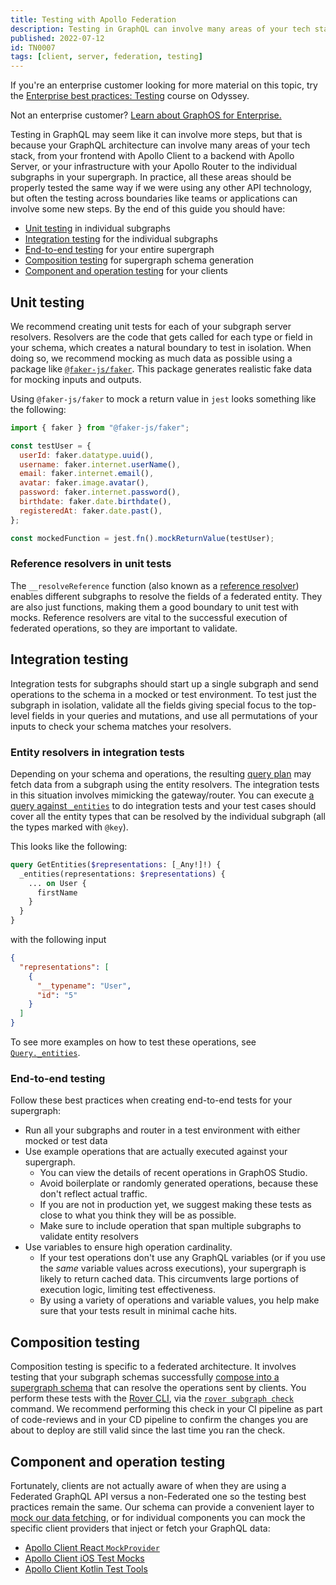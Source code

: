 ```yaml
---
title: Testing with Apollo Federation
description: Testing in GraphQL can involve many areas of your tech stack, from your frontend with Apollo Client to a backend with Apollo Server, or your infrastructure with your Apollo Router to the individual subgraphs in your supergraph.
published: 2022-07-12
id: TN0007
tags: [client, server, federation, testing]
---
```


<Tip>

If you're an enterprise customer looking for more material on this topic, try the [Enterprise best practices: Testing](https://www.apollographql.com/tutorials/testing) course on Odyssey.

Not an enterprise customer? [Learn about GraphOS for Enterprise.](/graphos/enterprise)

</Tip>

Testing in GraphQL may seem like it can involve more steps, but that is because your GraphQL architecture can involve many areas of your tech stack, from your frontend with Apollo Client to a backend with Apollo Server, or your infrastructure with your Apollo Router to the individual subgraphs in your supergraph. In practice, all these areas should be properly tested the same way if we were using any other API technology, but often the testing across boundaries like teams or applications can involve some new steps. By the end of this guide you should have:

- [Unit testing](#unit-testing) in individual subgraphs
- [Integration testing](#integration-testing) for the individual subgraphs
- [End-to-end testing](#end-to-end-testing) for your entire supergraph
- [Composition testing](#composition-testing) for supergraph schema generation
- [Component and operation testing](#component-and-operation-testing) for your clients

## Unit testing

We recommend creating unit tests for each of your subgraph server resolvers. Resolvers are the code that gets called for each type or field in your schema, which creates a natural boundary to test in isolation. When doing so, we recommend mocking as much data as possible using a package like [`@faker-js/faker`](https://www.npmjs.com/package/@faker-js/faker). This package generates realistic fake data for mocking inputs and outputs.

Using `@faker-js/faker` to mock a return value in `jest` looks something like the following:

```js
import { faker } from "@faker-js/faker";

const testUser = {
  userId: faker.datatype.uuid(),
  username: faker.internet.userName(),
  email: faker.internet.email(),
  avatar: faker.image.avatar(),
  password: faker.internet.password(),
  birthdate: faker.date.birthdate(),
  registeredAt: faker.date.past(),
};

const mockedFunction = jest.fn().mockReturnValue(testUser);
```

### Reference resolvers in unit tests

The `__resolveReference` function (also known as a [reference resolver](/federation/entities/#2-define-a-reference-resolver)) enables different subgraphs to resolve the fields of a federated entity. They are also just functions, making them a good boundary to unit test with mocks. Reference resolvers are vital to the successful execution of federated operations, so they are important to validate.

## Integration testing

Integration tests for subgraphs should start up a single subgraph and send operations to the schema in a mocked or test environment. To test just the subgraph in isolation, validate all the fields giving special focus to the top-level fields in your queries and mutations, and use all permutations of your inputs to check your schema matches your resolvers.

### Entity resolvers in integration tests

Depending on your schema and operations, the resulting [query plan](https://www.apollographql.com/docs/federation/query-plans) may fetch data from a subgraph using the entity resolvers. The integration tests in this situation involves mimicking the gateway/router. You can execute [a query against `_entities`](/federation/subgraph-spec/#understanding-query_entities) to do integration tests and your test cases should cover all the entity types that can be resolved by the individual subgraph (all the types marked with `@key`).

This looks like the following:

```graphql
query GetEntities($representations: [_Any!]!) {
  _entities(representations: $representations) {
    ... on User {
      firstName
    }
  }
}
```

with the following input

```json
{
  "representations": [
    {
      "__typename": "User",
      "id": "5"
    }
  ]
}
```

To see more examples on how to test these operations, see [`Query._entities`](/federation/building-supergraphs/subgraphs-overview/#query_entities).

### End-to-end testing

Follow these best practices when creating end-to-end tests for your supergraph:

- Run all your subgraphs and router in a test environment with either mocked or test data
- Use example operations that are actually executed against your supergraph.
  - You can view the details of recent operations in GraphOS Studio.
  - Avoid boilerplate or randomly generated operations, because these don't reflect actual traffic.
  - If you are not in production yet, we suggest making these tests as close to what you think they will be as possible.
  - Make sure to include operation that span multiple subgraphs to validate entity resolvers
- Use variables to ensure high operation cardinality.
  - If your test operations don't use any GraphQL variables (or if you use the _same_ variable values across executions), your supergraph is likely to return cached data. This circumvents large portions of execution logic, limiting test effectiveness.
  - By using a variety of operations and variable values, you help make sure that your tests result in minimal cache hits.

## Composition testing

Composition testing is specific to a federated architecture. It involves testing that your subgraph schemas successfully [compose into a supergraph schema](/federation/federated-types/composition/) that can resolve the operations sent by clients. You perform these tests with the [Rover CLI](/rover/), via the [`rover subgraph check`](/rover/commands/subgraphs#subgraph-check) command. We recommend performing this check in your CI pipeline as part of code-reviews and in your CD pipeline to confirm the changes you are about to deploy are still valid since the last time you ran the check.

## Component and operation testing

Fortunately, clients are not actually aware of when they are using a Federated GraphQL API versus a non-Federated one so the testing best practices remain the same. Our schema can provide a convenient layer to [mock our data fetching](https://www.apollographql.com/docs/react/development-testing/client-schema-mocking/), or for individual components you can mock the specific client providers that inject or fetch your GraphQL data:

- [Apollo Client React `MockProvider`](https://www.apollographql.com/docs/react/development-testing/testing/)
- [Apollo Client iOS Test Mocks](https://www.apollographql.com/docs/ios/testing/test-mocks)
- [Apollo Client Kotlin Test Tools](https://www.apollographql.com/docs/kotlin/testing/overview)
